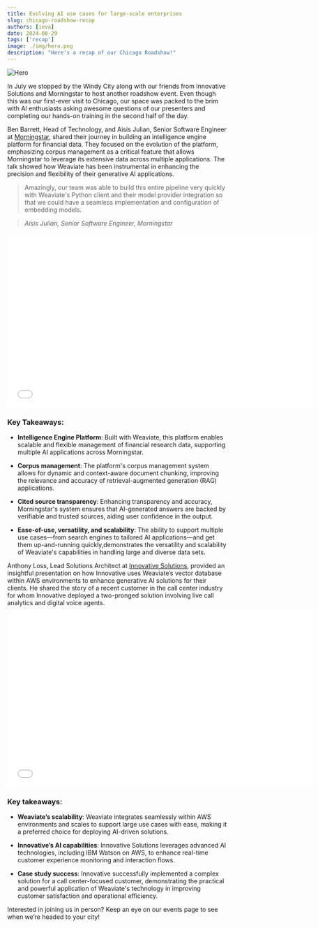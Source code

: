 ```yaml
---
title: Evolving AI use cases for large-scale enterprises
slug: chicago-roadshow-recap
authors: [ieva]
date: 2024-08-29
tags: ['recap']
image: ./img/hero.png
description: "Here's a recap of our Chicago Roadshow!"
---
```


![Hero](./img/hero.png)

<!-- truncate -->

In July we stopped by the Windy City along with our friends from Innovative Solutions and Morningstar to host another roadshow event. Even though this was our first-ever visit to Chicago, our space was packed to the brim with AI enthusiasts asking awesome questions of our presenters and completing our hands-on training in the second half of the day.

Ben Barrett, Head of Technology, and Aisis Julian, Senior Software Engineer at [Morningstar](https://www.morningstar.com/), shared their journey in building an intelligence engine platform for financial data. They focused on the evolution of the platform, emphasizing corpus management as a critical feature that allows Morningstar to leverage its extensive data across multiple applications. The talk showed how Weaviate has been instrumental in enhancing the precision and flexibility of their generative AI applications.

> Amazingly, our team was able to build this entire pipeline very quickly with Weaviate's Python client and their model provider integration so that we could have a seamless implementation and configuration of embedding models.

> *Aisis Julian, Senior Software Engineer, Morningstar* 


<div className="youtube" style={{ display: 'flex', justifyContent: 'center' }}>
    <iframe src="//youtube.com/embed/AHlQdf3uEMM" 
    frameBorder="0"
    width="700"
    height="400" 
    allowFullScreen></iframe>
</div>


### Key Takeaways:
* **Intelligence Engine Platform**: Built with Weaviate, this platform enables scalable and flexible management of financial research data, supporting multiple AI applications across Morningstar.

* **Corpus management**: The platform's corpus management system allows for dynamic and context-aware document chunking, improving the relevance and accuracy of retrieval-augmented generation (RAG) applications.

* **Cited source transparency**: Enhancing transparency and accuracy, Morningstar's system ensures that AI-generated answers are backed by verifiable and trusted sources, aiding user confidence in the output.

* **Ease-of-use, versatility, and scalability**: The ability to support multiple use cases—from search engines to tailored AI applications—and get them up-and-running quickly,demonstrates the versatility and scalability of Weaviate's capabilities in handling large and diverse data sets.

Anthony Loss, Lead Solutions Architect at [Innovative Solutions](https://innovativesol.com/), provided an insightful presentation on how Innovative uses Weaviate’s vector database within AWS environments to enhance generative AI solutions for their clients. He shared the story of a recent customer in the call center industry for whom Innovative deployed a two-pronged solution involving live call analytics and digital voice agents. 

<div className="youtube" style={{ display: 'flex', justifyContent: 'center' }}>
    <iframe src="//youtube.com/embed/EpazvwC1z2Q" 
    frameBorder="0"
    width="700"
    height="400" 
    allowFullScreen></iframe>
</div>


### Key takeaways:
* **Weaviate’s scalability**: Weaviate integrates seamlessly within AWS environments and scales to support large use cases with ease, making it a preferred choice for deploying AI-driven solutions.

* **Innovative’s AI capabilities**: Innovative Solutions leverages advanced AI technologies, including IBM Watson on AWS, to enhance real-time customer experience monitoring and interaction flows.

* **Case study success**: Innovative successfully implemented a complex solution for a call center-focused customer, demonstrating the practical and powerful application of Weaviate's technology in improving customer satisfaction and operational efficiency.

Interested in joining us in person? Keep an eye on our events page to see when we’re headed to your city! 


<WhatsNext />
